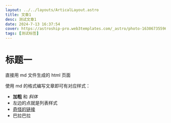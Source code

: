 ```yaml
---
layout: ../../layouts/ArticalLayout.astro
title: 文章1
desc: 测试文章1
date: 2024-7-13 16:37:54
cover: https://astroship-pro.web3templates.com/_astro/photo-1630673559640-000a51b4dd28_1yxL8K.avif
tags: [测试标签]
---
```


# 标题一

直接用 md 文件生成的 html 页面

使用 md 的格式编写文章即可有对应样式：

- **加粗** 和 _斜体_
- 左边的点就是列表样式
- [奇怪的链接](https://www.baidu.com)
- 巴拉巴拉
